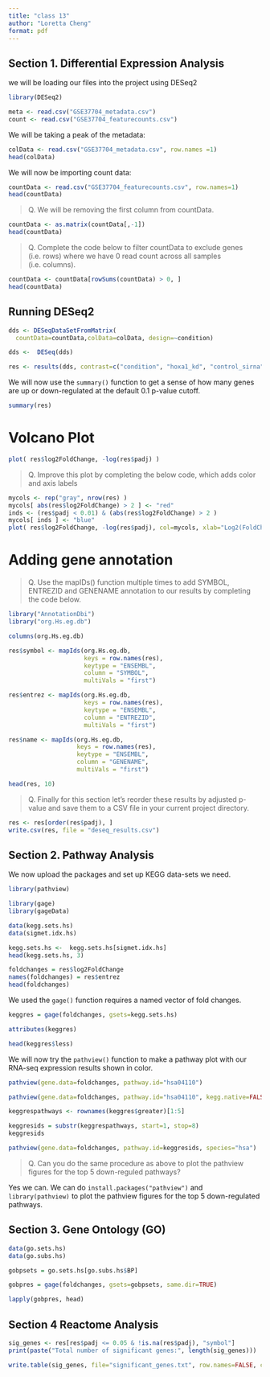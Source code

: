 ```yaml
---
title: "class 13"
author: "Loretta Cheng"
format: pdf
---
```


## Section 1. Differential Expression Analysis 

we will be loading our files into the project using DESeq2

```r
library(DESeq2)
```

```r
meta <- read.csv("GSE37704_metadata.csv")
count <- read.csv("GSE37704_featurecounts.csv")
```

We will be taking a peak of the metadata: 

```r
colData <- read.csv("GSE37704_metadata.csv", row.names =1)
head(colData)
```

We will now be importing count data: 

```r
countData <- read.csv("GSE37704_featurecounts.csv", row.names=1)
head(countData)
```

>Q. We will be removing the first column from countData. 

```r
countData <- as.matrix(countData[,-1])
head(countData)
```

>Q. Complete the code below to filter countData to exclude genes (i.e. rows) where we have 0 read count across all samples (i.e. columns).

```r
countData <- countData[rowSums(countData) > 0, ]
head(countData)

```

## Running DESeq2

```r
dds <- DESeqDataSetFromMatrix(
  countData=countData,colData=colData, design=~condition)

dds <-  DESeq(dds)
```

```r
res <- results(dds, contrast=c("condition", "hoxa1_kd", "control_sirna"))
```

We will now use the `summary()` function to get a sense of how many genes are up or down-regulated at the default 0.1 p-value cutoff. 

```r
summary(res)
```

# Volcano Plot 

```r
plot( res$log2FoldChange, -log(res$padj) )
```

>Q. Improve this plot by completing the below code, which adds color and axis labels

```r
mycols <- rep("gray", nrow(res) )
mycols[ abs(res$log2FoldChange) > 2 ] <- "red"
inds <- (res$padj < 0.01) & (abs(res$log2FoldChange) > 2 )
mycols[ inds ] <- "blue"
plot( res$log2FoldChange, -log(res$padj), col=mycols, xlab="Log2(FoldChange)", ylab="-Log(P-value)" )
```

# Adding gene annotation 

>Q. Use the mapIDs() function multiple times to add SYMBOL, ENTREZID and GENENAME annotation to our results by completing the code below.

```r
library("AnnotationDbi")
library("org.Hs.eg.db")

columns(org.Hs.eg.db)

res$symbol <- mapIds(org.Hs.eg.db,
                     keys = row.names(res),
                     keytype = "ENSEMBL",
                     column = "SYMBOL",
                     multiVals = "first")

res$entrez <- mapIds(org.Hs.eg.db,
                     keys = row.names(res),
                     keytype = "ENSEMBL",
                     column = "ENTREZID",
                     multiVals = "first")

res$name <- mapIds(org.Hs.eg.db,
                   keys = row.names(res),
                   keytype = "ENSEMBL",
                   column = "GENENAME",
                   multiVals = "first")

head(res, 10)
```

>Q. Finally for this section let's reorder these results by adjusted p-value and save them to a CSV file in your current project directory.

```r
res <- res[order(res$padj), ]
write.csv(res, file = "deseq_results.csv")
```

## Section 2. Pathway Analysis

We now upload the packages and set up KEGG data-sets we need. 

```r
library(pathview)
```

```r
library(gage)
library(gageData)

data(kegg.sets.hs)
data(sigmet.idx.hs)

kegg.sets.hs <-  kegg.sets.hs[sigmet.idx.hs]
head(kegg.sets.hs, 3)

```


```r
foldchanges = res$log2FoldChange
names(foldchanges) = res$entrez
head(foldchanges)
```

We used the `gage()` function requires a named vector of fold changes. 

```r
keggres = gage(foldchanges, gsets=kegg.sets.hs)
```

```r
attributes(keggres)
```

```r
head(keggres$less)
```

We will now try the `pathview()` function to make a pathway plot with our RNA-seq expression results shown in color. 

```r
pathview(gene.data=foldchanges, pathway.id="hsa04110")
```

```r
pathview(gene.data=foldchanges, pathway.id="hsa04110", kegg.native=FALSE)
```

```r
keggrespathways <- rownames(keggres$greater)[1:5]

keggresids = substr(keggrespathways, start=1, stop=8)
keggresids
```

```r
pathview(gene.data=foldchanges, pathway.id=keggresids, species="hsa")
```

>Q. Can you do the same procedure as above to plot the pathview figures for the top 5 down-reguled pathways?

Yes we can. We can do `install.packages("pathview")` and `library(pathview)` to plot the pathview figures for the top 5 down-regulated pathways. 

## Section 3. Gene Ontology (GO)

```r
data(go.sets.hs)
data(go.subs.hs)

gobpsets = go.sets.hs[go.subs.hs$BP]

gobpres = gage(foldchanges, gsets=gobpsets, same.dir=TRUE)

lapply(gobpres, head)
```

## Section 4 Reactome Analysis 

```r
sig_genes <- res[res$padj <= 0.05 & !is.na(res$padj), "symbol"]
print(paste("Total number of significant genes:", length(sig_genes)))
```

```r
write.table(sig_genes, file="significant_genes.txt", row.names=FALSE, col.names=FALSE, quote=FALSE)
```


